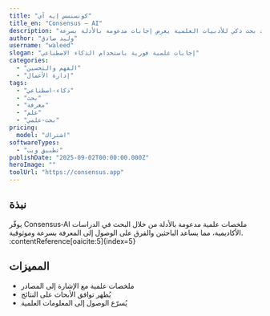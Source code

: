 ```yaml
---
title: "كونسنسس إيه آي"
title_en: "Consensus – AI"
description: "محرك بحث ذكي للأدبيات العلمية يعرض إجابات مدعومة بالأدلة بسرعة."
author: "وليد صادق"
username: "waleed"
slogan: "إجابات علمية فورية باستخدام الذكاء الاصطناعي"
categories:
  - "الفهم والتحسين"
  - "إدارة الأعمال"
tags:
  - "ذكاء‑اصطناعي"
  - "بحث"
  - "معرفة"
  - "علم"
  - "بحث‑علمي"
pricing:
  model: "اشتراك"
softwareTypes:
  - "تطبيق ويب"
publishDate: "2025-09-02T00:00:00.000Z"
heroImage: ""
toolUrl: "https://consensus.app"
---
```


## نبذة
يوفّر Consensus‑AI ملخصات علمية مدعومة بالأدلة من خلال البحث في الدراسات الأكاديمية، مما يساعد الباحثين والفرق على الوصول إلى المعرفة بسرعة وموثوقية. :contentReference[oaicite:5]{index=5}

## المميزات
- ملخصات علمية مع الإشارة إلى المصادر  
- يُظهر توافق الأبحاث على النتائج  
- يُسرّع الوصول إلى المعلومات العلمية
